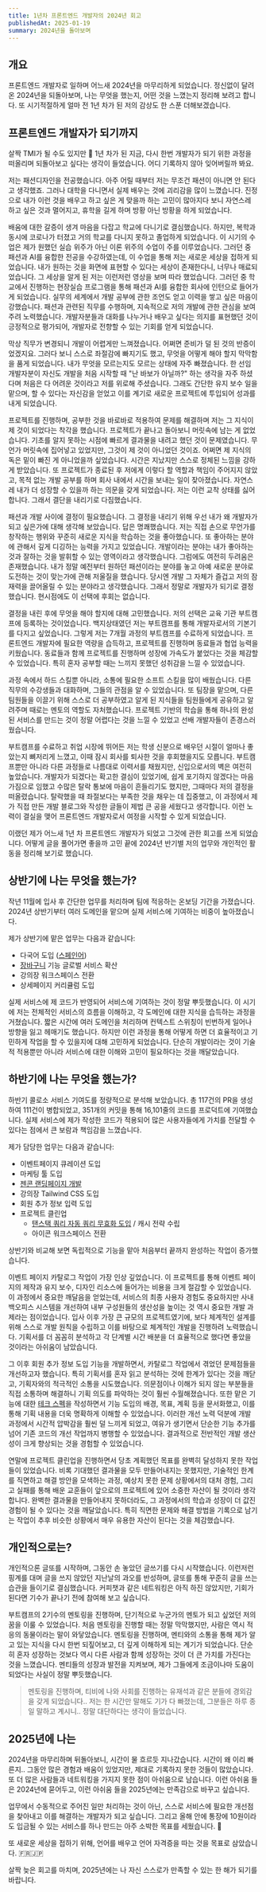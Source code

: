 ```yaml
---
title: 1년차 프론트엔드 개발자의 2024년 회고
publishedAt: 2025-01-19
summary: 2024년을 돌아보며
---
```


## 개요

프론트엔드 개발자로 일하며 어느새 2024년을 마무리하게 되었습니다.
정신없이 달려온 2024년을 되돌아보며, 나는 무엇을 했는지, 어떤 것을 느꼈는지 정리해 보려고 합니다.
또 시기적절하게 얼마 전 1년 차가 된 저의 감상도 한 스푼 더해보겠습니다.

## 프론트엔드 개발자가 되기까지

살짝 TMI가 될 수도 있지만 🤭 1년 차가 된 지금, 다시 한번 개발자가 되기 위한 과정을 떠올리며 되돌아보고 싶다는 생각이 들었습니다.
어디 기록하지 않아 잊어버릴까 봐요.

저는 패션디자인을 전공했습니다. 아주 어릴 때부터 저는 무조건 패션이 아니면 안 된다고 생각했죠.
그러나 대학을 다니면서 실제 배우는 것에 괴리감을 많이 느꼈습니다.
진정으로 내가 이런 것을 배우고 하고 싶은 게 맞을까 하는 고민이 많아지다 보니 자연스레 하고 싶은 것과 멀어지고, 휴학을 길게 하며 방황 아닌 방황을 하게 되었습니다.

배움에 대한 갈증이 생겨 마음을 다잡고 학교에 다니기로 결심했습니다. 하지만, 복학과 동시에 코로나가 터졌고 거의 학교를 다니지 못하고 졸업하게 되었습니다.
이 시기의 수업은 제가 원했던 실습 위주가 아닌 이론 위주의 수업이 주를 이루었습니다.
그러던 중 패션과 AI를 융합한 전공을 수강하였는데, 이 수업을 통해 저는 새로운 세상을 접하게 되었습니다.
내가 원하는 것을 화면에 표현할 수 있다는 세상이 존재한다니, 너무나 매료되었습니다. 그 세상을 알게 된 저는 이런저런 영상을 보며 따라 했었습니다.
그러던 중 학교에서 진행하는 현장실습 프로그램을 통해 패션과 AI를 융합한 회사에 인턴으로 들어가게 되었습니다.
실무의 세계에서 개발 공부에 관한 조언도 얻고 이력을 쌓고 싶은 마음이 강했습니다. 패션과 관련된 직무를 수행하며, 지속적으로 저의 개발에 관한 관심을 보여주려 노력했습니다.
개발자분들과 대화를 나누거나 배우고 싶다는 의지를 표현했던 것이 긍정적으로 평가되어, 개발자로 전향할 수 있는 기회를 얻게 되었습니다.

막상 직무가 변경되니 개발이 어렵게만 느껴졌습니다. 어쩌면 준비가 덜 된 것의 반증이었겠지요.
그러다 보니 스스로 좌절감에 빠지기도 했고, 무엇을 어떻게 해야 할지 막막함을 품게 되었습니다. 내가 무엇을 모르는지도 모르는 상태에 자주 빠졌습니다.
한 선임 개발자분이 자신도 개발을 처음 시작할 때 "난 바보가 아닐까?" 하는 생각을 자주 하셨다며 처음은 다 어려운 것이라고 저를 위로해 주셨습니다.
그래도 간단한 유지 보수 일을 맡으며, 할 수 있다는 자신감을 얻었고 이를 계기로 새로운 프로젝트에 투입되어 성과를 내게 되었습니다.

프로젝트를 진행하며, 공부한 것을 바로바로 적용하여 문제를 해결하며 저는 그 지식이 제 것이 되었다는 착각을 했습니다.
프로젝트가 끝나고 돌아보니 머릿속에 남는 게 없었습니다. 기초를 알지 못하는 시점에 빠르게 결과물을 내려고 했던 것이 문제였습니다.
무언가 머릿속에 집어넣고 있었지만, 그것이 제 것이 아니었던 것이죠. 어쩌면 제 지식의 독은 밑이 빠진 게 아니었을까 싶었습니다.
시간은 지났지만 스스로 정체된 느낌을 강하게 받았습니다. 또 프로젝트가 종료된 후 저에게 이렇다 할 역할과 책임이 주어지지 않았고,
목적 없는 개발 공부를 하며 회사 내에서 시간을 보내는 일이 잦아졌습니다. 자연스레 내가 더 성장할 수 있을까 하는 의문을 갖게 되었습니다.
저는 이런 교착 상태를 싫어합니다. 그래서 결단을 내리기로 다짐했습니다.

패션과 개발 사이에 결정이 필요했습니다.
그 결정을 내리기 위해 우선 내가 왜 개발자가 되고 싶은가에 대해 생각해 보았습니다.
답은 명쾌했습니다. 저는 직접 손으로 무언가를 창작하는 행위와 꾸준히 새로운 지식을 학습하는 것을 좋아했습니다.
또 좋아하는 분야에 관해서 깊게 디깅하는 능력을 가지고 있었습니다.
개발이라는 분야는 내가 좋아하는 것과 잘하는 것을 발휘할 수 있는 영역이라고 생각했습니다. 그럼에도 여전히 두려움은 존재했습니다.
내가 정말 예전부터 원하던 패션이라는 분야를 놓고 아예 새로운 분야로 도전하는 것이 맞는가에 관해 저울질을 했습니다.
당시엔 개발 그 자체가 즐겁고 저의 잠재력을 끌어올릴 수 있는 분야라고 생각했습니다. 그래서 정말로 개발자가 되기로 결정했습니다.
현시점에도 이 선택에 후회는 없습니다.

결정을 내린 후에 무엇을 해야 할지에 대해 고민했습니다.
저의 선택은 교육 기관 부트캠프에 등록하는 것이었습니다.
백지상태였던 저는 부트캠프를 통해 개발자로서의 기본기를 다지고 싶었습니다.
그렇게 저는 7개월 과정의 부트캠프를 수료하게 되었습니다. 프론트엔드 개발자에 필요한 역량을 습득하고, 프로젝트를 진행하며 동료들과 협업 능력을 키웠습니다.
동료들과 함께 프로젝트를 진행하며 성장에 가속도가 붙었다는 것을 체감할 수 있었습니다. 특히 혼자 공부할 때는 느끼지 못했던 성취감을 느낄 수 있었습니다.

과정 속에서 하드 스킬뿐 아니라, 소통에 필요한 소프트 스킬을 많이 배웠습니다.
다른 직무의 수강생들과 대화하며, 그들의 관점을 알 수 있었습니다.
또 팀장을 맡으며, 다른 팀원들을 이끌기 위해 스스로 더 공부하였고 알게 된 지식들을 팀원들에게 공유하고 알려주며 때로는 멘토의 역할도 자처했습니다.
프로젝트 기반의 학습을 통해 하나의 완성된 서비스를 만드는 것이 정말 어렵다는 것을 느낄 수 있었고 선배 개발자들이 존경스러웠습니다.

부트캠프를 수료하고 취업 시장에 뛰어든 저는 학생 신분으로 배우던 시절이 얼마나 좋았는지 뼈저리게 느꼈고, 이때 잠시 회사를 퇴사한 것을 후회했을지도 모릅니다.
부트캠프뿐만 아니라 다른 과정들로 나름대로 이력서를 채웠지만, 신입으로서의 벽은 여전히 높았습니다.
개발자가 되겠다는 확고한 결심이 있었기에, 쉽게 포기하지 않겠다는 마음가짐으로 임했고 수많은 탈락 통보에 마음이 흔들리기도 했지만, 그때마다 저의 결정을 떠올렸습니다.
탈락했을 때 좌절보다는 부족한 것을 채우는 데 집중했고, 이 과정에서 제가 직접 만든 개발 블로그와 작성한 글들이 제법 큰 공을 세웠다고 생각합니다.
이런 노력이 결실을 맺어 프론트엔드 개발자로서 여정을 시작할 수 있게 되었습니다.

이랬던 제가 어느새 1년 차 프론트엔드 개발자가 되었고 그것에 관한 회고를 쓰게 되었습니다.
어떻게 글을 풀어가면 좋을까 고민 끝에 2024년 반기별 저의 업무와 개인적인 활동을 정리해 보기로 했습니다.

## 상반기에 나는 무엇을 했는가?

작년 11월에 입사 후 간단한 업무를 처리하며 팀에 적응하는 온보딩 기간을 가졌습니다.
2024년 상반기부터 여러 도메인을 맡으며 실제 서비스에 기여하는 비중이 높아졌습니다.

제가 상반기에 맡은 업무는 다음과 같습니다:

- 다국어 도입 ([스페인어](https://coloso.global/es))
- [장바구니](https://coloso.global/en/cart) 기능 글로벌 서비스 확산
- 강의장 워크스페이스 전환
- 상세페이지 커리큘럼 도입

실제 서비스에 제 코드가 반영되어 서비스에 기여하는 것이 정말 뿌듯했습니다.
이 시기에 저는 전체적인 서비스의 흐름을 이해하고, 각 도메인에 대한 지식을 습득하는 과정을 거쳤습니다.
짧은 시간에 여러 도메인을 처리하며 컨텍스트 스위칭이 빈번하게 일어나 방향을 잃고 헤매기도 했습니다.
하지만 이런 과정을 통해 어떻게 하면 더 효율적이고 기민하게 작업을 할 수 있을지에 대해 고민하게 되었습니다.
단순히 개발이라는 것이 기술적 적용뿐만 아니라 서비스에 대한 이해와 고민이 필요하다는 것을 깨달았습니다.

## 하반기에 나는 무엇을 했는가?

하반기 콜로소 서비스 기여도를 정량적으로 분석해 보았습니다.
총 117건의 PR을 생성하여 111건이 병합되었고, 351개의 커밋을 통해 16,101줄의 코드를 프로덕트에 기여했습니다.
실제 서비스에 제가 작성한 코드가 적용되어 많은 사용자들에게 가치를 전달할 수 있다는 점에서 큰 보람과 책임감을 느꼈습니다.

제가 담당한 업무는 다음과 같습니다:

- 이벤트페이지 큐레이션 도입
- 마케팅 툴 도입
- [젠콘 랜딩페이지 개발](https://yujiseok.blog/post/2024-gencon)
- 강의장 Tailwind CSS 도입
- 회원 추가 정보 입력 도입
- 프로젝트 클린업
  - [탠스택 쿼리 자동 쿼리 무효화 도입](https://www.yujiseok.blog/post/tanstack-query-automatic-invalidation-after-mutations) / 캐시 전략 수립
  - 아이콘 워크스페이스 전환

상반기와 비교해 보면 독립적으로 기능을 맡아 처음부터 끝까지 완성하는 작업이 증가했습니다.

이벤트 페이지 카탈로그 작업이 가장 인상 깊었습니다.
이 프로젝트를 통해 이벤트 페이지의 제작과 유지 보수, 디자인 리소스에 들어가는 비용을 크게 절감할 수 있었습니다.
이 과정에서 중요한 깨달음을 얻었는데, 서비스의 최종 사용자 경험도 중요하지만 사내 백오피스 시스템을 개선하여 내부 구성원들의 생산성을 높이는 것 역시 중요한 개발 과제라는 점이었습니다.
입사 이후 가장 큰 규모의 프로젝트였기에, 보다 체계적인 설계를 위해 스스로 개발 원칙을 수립하고 이를 바탕으로 체계적인 개발을 진행하려 노력했습니다.
기획서를 더 꼼꼼히 분석하고 각 단계별 시간 배분을 더 효율적으로 했다면 좋았을 것이라는 아쉬움이 남았습니다.

그 이후 회원 추가 정보 도입 기능을 개발하면서, 카탈로그 작업에서 겪었던 문제점들을 개선하고자 했습니다.
특히 기획서를 혼자 읽고 분석하는 것에 한계가 있다는 것을 깨닫고, 기획자와의 적극적인 소통을 시도했습니다.
의문점이나 이해가 되지 않는 부분들을 직접 소통하며 해결하니 기획 의도를 파악하는 것이 훨씬 수월해졌습니다.
또한 맡은 기능에 대한 [테크 스펙](https://blog.banksalad.com/tech/we-work-by-tech-spec/)을 작성하면서 기능 도입의 배경, 목표, 계획 등을 문서화했고, 이를 통해 기획 내용을 더욱 명확하게 이해할 수 있었습니다.
이러한 개선 노력 덕분에 개발 과정에서 시간적 압박감을 훨씬 덜 느끼게 되었고, 여유가 생기면서 단순한 기능 추가를 넘어 기존 코드의 개선 작업까지 병행할 수 있었습니다.
결과적으로 전반적인 개발 생산성이 크게 향상되는 것을 경험할 수 있었습니다.

연말에 프로젝트 클린업을 진행하면서 당초 계획했던 목표를 완벽히 달성하지 못한 작업들이 있었습니다.
비록 기대했던 결과물을 모두 만들어내지는 못했지만,
기술적인 한계를 직면하고 해결 방안을 모색하는 과정, 예상치 못한 문제 상황에서의 대처 경험, 그리고 실패를 통해 배운 교훈들이 앞으로의 프로젝트에 있어 소중한 자산이 될 것이라 생각합니다.
완벽한 결과물을 만들어내지 못하더라도, 그 과정에서의 학습과 성장이 더 값진 경험이 될 수 있다는 것을 깨달았습니다.
특히 직면한 문제와 해결 방법을 기록으로 남기는 작업이 추후 비슷한 상황에서 매우 유용한 자산이 된다는 것을 체감했습니다.

## 개인적으로는?

개인적으론 글또를 시작하며, 그동안 손 놓았던 글쓰기를 다시 시작했습니다.
이런저런 핑계를 대며 글을 쓰지 않았던 지난날의 과오를 반성하며, 글또를 통해 꾸준히 글을 쓰는 습관을 들이기로 결심했습니다.
커피챗과 같은 네트워킹은 아직 하진 않았지만, 기회가 된다면 기수가 끝나기 전에 참여해 보고 싶습니다.

부트캠프의 2기수의 멘토링을 진행하며, 단기적으로 누군가의 멘토가 되고 싶었던 저의 꿈을 이룰 수 있었습니다.
처음 멘토링을 진행할 때는 정말 막막했지만, 사람은 역시 적응의 동물이라는 말이 와닿았습니다.
멘토링을 진행하며, 멘티와의 소통을 통해 제가 알고 있는 지식을 다시 한번 되짚어보고, 더 깊게 이해하게 되는 계기가 되었습니다.
단순히 혼자 성장하는 것보다 역시 다른 사람과 함께 성장하는 것이 더 큰 가치를 가진다는 것을 느꼈습니다.
멘티들의 성장과 발전을 지켜보며, 제가 그들에게 조금이나마 도움이 되었다는 사실이 정말 뿌듯했습니다.

> 멘토링을 진행하며, 티비에 나와 사회를 진행하는 유재석과 같은 분들에 경외감을 갖게 되었습니다..
> 저는 한 시간만 말해도 기가 다 빠졌는데, 그분들은 하루 종일 말하고 계시니.. 정말 대단하다는 생각이 들었습니다.

## 2025년에 나는

2024년을 마무리하며 뒤돌아보니, 시간이 물 흐르듯 지나갔습니다. 시간이 왜 이리 빠른지..
그동안 많은 경험과 배움이 있었지만, 제대로 기록하지 못한 것들이 많았습니다.
또 더 많은 사람들과 네트워킹을 가지지 못한 점이 아쉬움으로 남습니다.
이런 아쉬움 들은 2024년에 묻어두고, 이런 아쉬움 들을 2025년에는 만족감으로 바꾸고 싶습니다.

업무에서 수동적으로 주어진 일만 처리하는 것이 아닌, 스스로 서비스에 필요한 개선점을 찾아내고 이를 해결하는 개발자가 되고 싶습니다.
그리고 올해 안에 통장에 10원이라도 입금될 수 있는 서비스를 하나 만드는 아주 소박한 목표를 세웠습니다. 💸

또 새로운 세상을 접하기 위해, 언어를 배우고 언어 자격증을 따는 것을 목표로 삼았습니다. 🇫🇷🇯🇵

살짝 늦은 회고를 마치며, 2025년에는 나 자신 스스로가 만족할 수 있는 한 해가 되기를 바랍니다.
